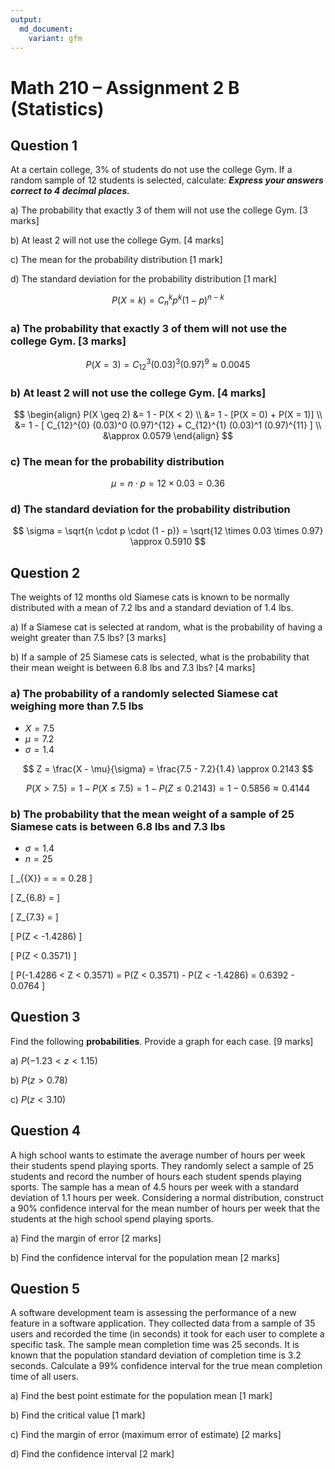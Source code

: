 ```yaml
---
output:
  md_document:
    variant: gfm
---
```


# Math 210 – Assignment 2 B (Statistics)

## Question 1

At a certain college, 3% of students do not use the college Gym. If
    a random sample of 12 students is selected, calculate: ***Express
    your answers correct to 4 decimal places.***

<!-- -->

a\) The probability that exactly 3 of them will not use the college Gym. [3 marks]

b\) At least 2 will not use the college Gym. [4 marks]

c\) The mean for the probability distribution [1 mark]

d\) The standard deviation for the probability distribution [1 mark]

<!-- -->

$$ P(X = k) = C_{n}^{k} p^k (1-p)^{n-k} $$

### a) The probability that exactly 3 of them will not use the college Gym. [3 marks]

$$ P(X = 3) = C_{12}^{3} (0.03)^3 (0.97)^9 \approx 0.0045 $$

### b) At least 2 will not use the college Gym. [4 marks]

$$
\begin{align}
P(X \geq 2) &= 1 - P(X < 2) \\
&= 1 - [P(X = 0) + P(X = 1)] \\
&= 1 - [ C_{12}^{0} (0.03)^0 (0.97)^{12} + C_{12}^{1} (0.03)^1 (0.97)^{11} ] \\
&\approx 0.0579
\end{align}
$$

### c) The mean for the probability distribution

$$ \mu = n \cdot p = 12 \times 0.03 = 0.36 $$

### d) The standard deviation for the probability distribution

$$ \sigma = \sqrt{n \cdot p \cdot (1 - p)} = \sqrt{12 \times 0.03 \times 0.97} \approx 0.5910 $$

## Question 2

The weights of 12 months old Siamese cats is known to be normally distributed with a mean of 7.2 lbs and a standard deviation of 1.4 lbs.

<!-- -->

a\) If a Siamese cat is selected at random, what is the probability of
    having a weight greater than 7.5 lbs? [3 marks]

b\) If a sample of 25 Siamese cats is selected, what is the probability
    that their mean weight is between 6.8 lbs and 7.3 lbs? [4 marks]

<!-- -->

### a) The probability of a randomly selected Siamese cat weighing more than 7.5 lbs

- $X = 7.5$
- $\mu = 7.2$
- $\sigma = 1.4$

$$ Z = \frac{X - \mu}{\sigma} = \frac{7.5 - 7.2}{1.4} \approx 0.2143 $$

$$ P(X > 7.5) = 1 - P(X \leq 7.5) = 1 - P(Z \leq 0.2143) = 1 - 0.5856 \approx 0.4144 $$

### b) The probability that the mean weight of a sample of 25 Siamese cats is between 6.8 lbs and 7.3 lbs

- $\sigma = 1.4$
- $n = 25$

\[ \sigma_{\bar{X}} = \frac{\sigma}{\sqrt{n}} = \frac{1.4}{\sqrt{25}} = 0.28 \]

\[ Z_{6.8} = \frac{6.8 - 7.2}{0.28} \approx -1.4286 \]

\[ Z_{7.3} = \frac{7.3 - 7.2}{0.28} \approx 0.3571 \]

\[ P(Z < -1.4286) \approx 0.0764 \]

\[ P(Z < 0.3571) \approx 0.6392 \]

\[ P(-1.4286 < Z < 0.3571) = P(Z < 0.3571) - P(Z < -1.4286) = 0.6392 - 0.0764 \approx 0.5628 \]

## Question 3

Find the following **probabilities**. Provide a graph for each case. [9 marks]

<!-- -->

a\) *P*(−1.23 \< *z* \< 1.15)

b\) *P*(*z* \> 0.78)

c\) *P*(*z* \< 3.10)

<!-- -->

## Question 4

A high school wants to estimate the average number of hours per week
their students spend playing sports. They randomly select a sample
of 25 students and record the number of hours each student spends
playing sports. The sample has a mean of 4.5 hours per week with a
standard deviation of 1.1 hours per week. Considering a normal
distribution, construct a 90% confidence interval for the mean
number of hours per week that the students at the high school spend
playing sports.

<!-- -->

a\) Find the margin of error [2 marks]

b\) Find the confidence interval for the population mean [2 marks]

<!-- -->

## Question 5

A software development team is assessing the performance of a new
feature in a software application. They collected data from a sample
of 35 users and recorded the time (in seconds) it took for each user
to complete a specific task. The sample mean completion time was 25
seconds. It is known that the population standard deviation of
completion time is 3.2 seconds. Calculate a 99% confidence interval
for the true mean completion time of all users.

a\) Find the best point estimate for the population mean [1 mark]

b\) Find the critical value [1 mark]

c\) Find the margin of error (maximum error of estimate) [2 marks]

d\) Find the confidence interval [2 mark]
